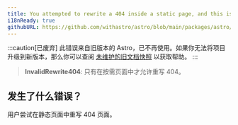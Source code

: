 ```yaml
---
title: You attempted to rewrite a 404 inside a static page, and this isn't allowed.
i18nReady: true
githubURL: https://github.com/withastro/astro/blob/main/packages/astro/src/core/errors/errors-data.ts
---
```


:::caution[已废弃]
此错误来自旧版本的 Astro，已不再使用。如果你无法将项目升级到新版本，那么你可以查阅 [未维护的旧文档快照](/zh-cn/upgrade-astro/#旧版本文档不再维护) 以获取帮助。
:::

> **InvalidRewrite404**: 只有在按需页面中才允许重写 404。

## 发生了什么错误？
用户尝试在静态页面中重写 404 页面。


